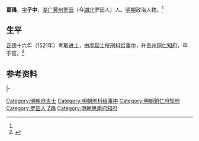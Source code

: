 '''葛鴊'''{{BD|1489年||？|}}，[[表字|字]]'''子中'''，[[湖广|湖广]][[黄州府|黄州]][[罗田|罗田]]（今[[湖北|湖北]]罗田人）人。[[明朝|明朝]]政治人物。<ref name=ref1 />

== 生平 ==
[[正德_(明朝)|正德]]十六年（1521年）考取[[进士|进士]]，由[[庶起士|庶起士]]授[[刑科|刑科]][[给事中|给事中]]，升[[贵州|贵州]][[铜仁府|铜仁]][[知府|知府]]，卒于官。<ref name=ref1>{{cite web|title=葛鴊|url=http://archive.ihp.sinica.edu.tw/ttsweb/html_name/search.php|work=人名权威资料查询|accessdate=2014-12-13|archive-date=2018-03-21|archive-url=https://web.archive.org/web/20180321012702/http://archive.ihp.sinica.edu.tw/ttsweb/html_name/search.php|dead-url=no}}</ref>

== 参考资料 ==
{{reflist}}

{{start box}}
{{s-off}}
{{s-before|[[方宸|方宸]]}}
{{s-title|明朝銅仁府知府|嘉靖年間}}
{{s-after|[[敖文瑞|敖文瑞]]}}
|-
{{s-before|[[張鏢|張鏢]]}}
{{s-title|明朝思南府知府|嘉靖年間}}
{{s-after|[[伍佐|伍佐]]}}
{{end box}}

{{正德十六年辛巳科殿試金榜}}
{{DEFAULTSORT:Ge葛}}
[[Category:明朝庶吉士|Category:明朝庶吉士]]
[[Category:明朝刑科给事中|Category:明朝刑科给事中]]
[[Category:明朝銅仁府知府|Category:明朝銅仁府知府]]
[[Category:罗田人|Category:罗田人]]
[[Category:葛姓|Z鴊]]
[[Category:明朝思南府知府|Category:明朝思南府知府]]